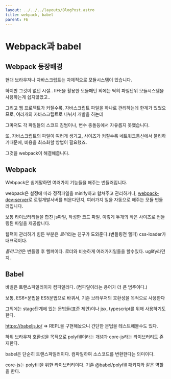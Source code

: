 ```yaml
---
layout: ../../../layouts/BlogPost.astro
title: webpack, babel
parent: FE
---
```


# Webpack과 babel

## Webpack 등장배경

현대 브라우저나 자바스크립트는 자체적으로 모듈시스템이 있습니다.

하지만 그것이 없던 시절.. IIFE을 활용한 모듈패턴 외에는 딱히 파일단위 모듈시스템을 사용하는게 쉽지않았고..

그리고 웹 프로젝트가 커질수록, 자바스크립트 파일을 하나로 관리하는데 한계가 있었으므로, 여러개의 자바스크립트로 나눠서 개발을 하는데

그마저도 각 파일들의 스코프 침범이나, 변수 충돌등에서 자유롭지 못했습니다.

또, 자바스크립트의 파일이 여러개 생기고, 사이즈가 커질수록 네트워크통신에서 불리하기때문에, 비용을 최소화할 방법이 필요했죠.

그것을 webpack이 해결해줍니다.

## Webpack

Webpack은 쉽게말하면 여러가지 기능들을 해주는 번들러입니다.

webpack은 설정에 따라 정적파일을 minify하고 합쳐주고 관리하거나, [webpack-dev-server](./webpack-dev-server.md)로 로컬개발서버를 띄운다던지, 여러가지 일을 자동으로 해주는 모듈 번들러입니다.

보통 라이브러리들을 합친 js파일, 작성한 코드 파일. 이렇게 두개의 작은 사이즈로 번들링된 파일을 제공합니다.

웹팩이 관리하기 힘든 부분은 *로더*라는 친구가 도와준다.(번들링전 헬퍼) css-loader가 대표적이다.

*플러그인*은 번들링 후 헬퍼이다. 로더와 비슷하게 여러가지일들을 할수있다. uglify라던지.

## Babel

바벨은 트랜스파일러이자 컴파일러다. (컴파일이라는 용어가 더 큰 범주이다.)

보통, ES6+문법을 ES5문법으로 바꿔서, 기존 브라우저의 호환성을 목적으로 사용한다

그외에는 stage단계에 있는 문법들(표준 제안)이나 jsx, typescript를 위해 사용하기도 한다.

https://babeljs.io/ => REPL을 구현해놨으니 간단한 문법을 테스트해볼수도 있다.

하위 브라우저 호환성을 목적으로 polyfill이라는 개념과 core-js라는 라이브러리도 존재한다.

babel은 단순히 트랜스파일러이다. 컴파일하여 소스코드를 변환한다는 의미이다.

core-js는 polyfill을 위한 라이브러리이다. 기존 @babel/polyfill 패키지와 같은 역할을 한다.